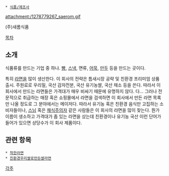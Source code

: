  * [[식품/제조사]]

attachment:/1278779267_saerom.gif

(주)새롬식품

[[목차]]
== 소개 ==
식품류를 만드는 기업 중 하나. [[빵]], [[스낵]], 면류, [[어묵]], [[만두]] 등을 만드는 곳이다.

특히 [[라면]]을 많이 생산한다. 이 회사의 전략은 틈새시장 공략 및 친환경 프리미엄 상품 출시. 주원료로 우리밀, 국산 감자전분, 국산 유기농쌀, 국산 채소 등을 쓴다. 따라서 이 회사에서 만드는 라면들은 가격대가 매우 비싸기 때문에 유명하지 않다. 다... 그러나 전문적으로 취급하는 매장 혹은 쇼핑몰에서 라면을 검색하면 이 회사에서 만든 라면 목록만 나올 정도로 그 분야에서는 메이저다. 따라서 유기농 혹은 친환경 음식만 고집하는 소비자들이나, [[스님]] 혹은 [[채식주의]]자 같은 사람들은 이 회사의 라면을 많이 찾는다. 뭔가 이름이 생소하고 가격대가 좀 있는 라면을 샀는데 친환경이나 유기농 국산 이런 단어가 들어가 있으면 상당수가 이 회사 제품이다.

== 관련 항목 ==
 * [[착한라면]]
 * [[친환경우리쌀로만든쌀라면]]

[[각주]]

